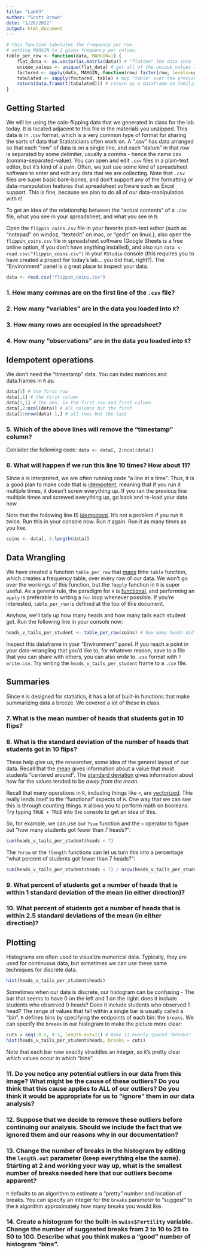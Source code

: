 ```yaml
---
title: "Lab03"
author: "Scott Brown"
date: "1/26/2022"
output: html_document
---
```


```r
# this function tabulates the frequency per row.
# setting MARGIN to 2 gives frequency per column.
table_per_row <- function(data, MARGIN=1) {
    flat_data <- as.vector(as.matrix(data)) # "flatten" the data into just a list of heads and tails
    unique_values <- unique(flat_data) # get all of the unique values in the data 
    factored <- apply(data, MARGIN, function(row) factor(row, levels=unique_values), simplify=FALSE) # maps the "factor" function over the rows... this is just a precursor to make "table" work right
    tabulated <- sapply(factored, table) # map "table" over the previous line
    return(data.frame(t(tabulated))) # return as a dataframe in familiar orientation.
}
```

## Getting Started

We will be using the coin-flipping data that we generated in class for the lab today.  It is located adjacent to this file in the materials you unzipped.  This data is in `.csv` format, which is a very common type of format for sharing the sorts of data that Statisticians often work on.  A ".csv" has data arranged so that each "row" of data is on a single line, and each "datum" in that row is separated by some delimiter, usually a comma - hence the name csv (comma-separated-value).  You can open and edit `.csv` files in a plain-text editor, but it's kind of a pain.  Often, we just use some kind of spreadsheet software to enter and edit any data that we are collecting.  Note that `.csv` files are super basic bare-bones, and don't support any of the formatting or data-manipulation features that spreadsheet software such as Excel support.  This is fine, because we plan to do all of our data-manipulation with `R`!

To get an idea of the relationship between the "actual contents" of a `.csv` file, what you see in your spreadsheet, and what you see in `R`:

Open the `flippin_coins.csv` file in your favorite plain-text editor (such as "notepad" on windoz, "textedit" on mac, or "gedit" on linux.), also open the `flippin_coins.csv` file in spreadsheet software (Google Sheets is a free online option, if you don't have anything installed), and also run `data <- read.csv("flippin_coins.csv")` in your `RStudio` console (this requires you to have created a project for today's lab... you did that, right?).  The "Environment" panel is a great place to inspect your data.

```r
data <- read.csv("flippin_coins.csv")
```

### 1. How many commas are on the first line of the `.csv` file?
### 2. How many "variables" are in the data you loaded into `R`?
### 3. How many rows are occupied in the spreadsheet?
### 4. How many "observations" are in the data you loaded into `R`?
    
## Idempotent operations

We don't need the "timestamp" data.  You can index matrices and data.frames in `R` as:

```r
data[1] # the first row
data[,1] # the first column
data[1,1] # the obs. in the first row and first column
data[,2:ncol(data)] # all columns but the first
data[1:nrow(data)-1,] # all rows but the last
```

### 5. Which of the above lines will remove the "timestamp" column?

Consider the following code:  `data <- data[, 2:ncol(data)]`

### 6. What will happen if we run this line 10 times?  How about 11?

Since `R` is interpreted, we are often running code "a line at a time". Thus, it is a good plan to make code that is [idempotent](https://en.wikipedia.org/wiki/Idempotence), meaning that if you run it multiple times, it doesn't screw everything up.  If you ran the previous line multiple times and screwed everything up, go back and re-load your data now.

Note that the following line IS [idempotent](https://en.wikipedia.org/wiki/Idempotence).  It's not a problem if you run it twice.  Run this in your console now.  Run it again.  Run it as many times as you like.

```r
coins <- data[, 2:length(data)]
```

## Data Wrangling

We have created a function `table_per_row` that [maps](https://en.wikipedia.org/wiki/Map_(higher-order_function)) thhe `table` function, which creates a frequency table, over every row of our data.  We won't go over the workings of this function, but the `?apply` function in `R` is super useful.  As a general rule, the paradigm for `R` is [functional](https://en.wikipedia.org/wiki/Functional_programming), and performing an `apply` is preferable to writing a `for` loop whenever possible.  If you're interested, `table_per_row` is defined at the top of this document.

Anyhow, we'll tally up how many heads and how many tails each student got.  Run the following line in your console now:

```r
heads_v_tails_per_student <- table_per_row(coins) # how many heads did each student get?
```

Inspect this dataframe in your "Environment" panel.  If you reach a point in your data-wrangling that you'd like to, for whatever reason, save to a file that you can share with others, you can also *write* to `.csv` format with `?write.csv`.  Try writing the `heads_v_tails_per_student` frame to a `.csv` file.

## Summaries

Since `R` is designed for statistics, it has a lot of built-in functions that make summarizing data a breeze.  We covered a lot of these in class.

### 7. What is the mean number of heads that students got in 10 flips?
### 8. What is the standard deviation of the number of heads that students got in 10 flips?

These help give us, the researcher, some idea of the general layout of our data.  Recall that the [mean](https://en.wikipedia.org/wiki/Arithmetic_mean) gives information about a value that most students "centered around".  The [standard deviation](https://simple.wikipedia.org/wiki/Standard_deviation) gives information about how far the values tended to be *away from the mean*.

Recall that many operations in `R`, including things like `<`, are [vectorized](https://en.wikipedia.org/wiki/Array_programming).  This really lends itself to the "functional" aspects of `R`.  One way that we can see this is through counting things.  `R` allows you to perform math on booleans.  Try typing `TRUE + TRUE` into the console to get an idea of this.

So, for example, we can use our `?sum` function and the `<` operator to figure out "how many students got fewer than 7 heads?":

```r
sum(heads_v_tails_per_student$heads < 7)
```

The `?nrow` or the `?length` functions can let us turn this into a percentage "what percent of students got fewer than 7 heads?":

```r
sum(heads_v_tails_per_student$heads < 7) / nrow(heads_v_tails_per_student)
```

### 9. What percent of students got a number of heads that is within 1 standard deviation of the mean (in either direction)?
### 10. What percent of students got a number of heads that is within 2.5 standard deviations of the mean (in either direction)?

## Plotting

Histograms are often used to visualize numerical data.  Typically, they are used for continuous data, but sometimes we can use these same techniques for discrete data.

```r
hist(heads_v_tails_per_student$heads)
```

Sometimes when our data is discrete, our histogram can be confusing - The bar that seems to have 0 on the left and 1 on the right: does it include students who observed 0 heads?  Does it include students who observed 1 head?  The range of values that fall within a single bar is usually called a "bin".  `R` defines bins by specifying the endpoints of each bin: the `breaks`.  We can specify the `breaks` in our histogram to make the picture more clear:

```r
cuts = seq(-0.5, 9.5, length.out=11) # make 11 evenly spaced "breaks" from -0.5 to 9.5 (inclusive).  Note that this makes 10 "bins"!
hist(heads_v_tails_per_student$heads, breaks = cuts) 
```

Note that each bar now exactly straddles an integer, so it's pretty clear which values occur in which "bins".

### 11. Do you notice any potential outliers in our data from this image?  What might be the cause of these outliers?  Do you think that this cause applies to ALL of our outliers?  Do you think it would be appropriate for us to "ignore" them in our data analysis?  

### 12. Suppose that we decide to remove these outliers before continuing our analysis.  Should we include the fact that we ignored them and our reasons why in our documentation?

### 13. Change the number of breaks in the histogram by editing the `length.out` parameter (keep everything else the same).  Starting at 2 and working your way up, what is the smallest number of breaks needed here that our outliers become apparent?

`R` defaults to an algorithm to estimate a "pretty" number and location of breaks.  You can specify an integer for the `breaks` parameter to "suggest" to the `R` algorithm approximately how many breaks you would like.

### 14. Create a histogram for the built-in `swiss$Fertility` variable.  Change the number of suggested breaks from 2 to 10 to 25 to 50 to 100.  Describe what you think makes a "good" number of histogram "bins".
